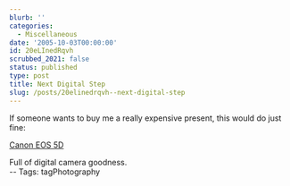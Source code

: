 ```yaml
---
blurb: ''
categories:
  - Miscellaneous
date: '2005-10-03T00:00:00'
id: 20eLInedRqvh
scrubbed_2021: false
status: published
type: post
title: Next Digital Step
slug: /posts/20elinedrqvh--next-digital-step
---
```


If someone wants to buy me a really expensive present, this would
do just fine:  

[Canon EOS 5D](http://www.dpreview.com/articles/canoneos5d/)
  
Full of digital camera goodness.  
-- Tags: tagPhotography
